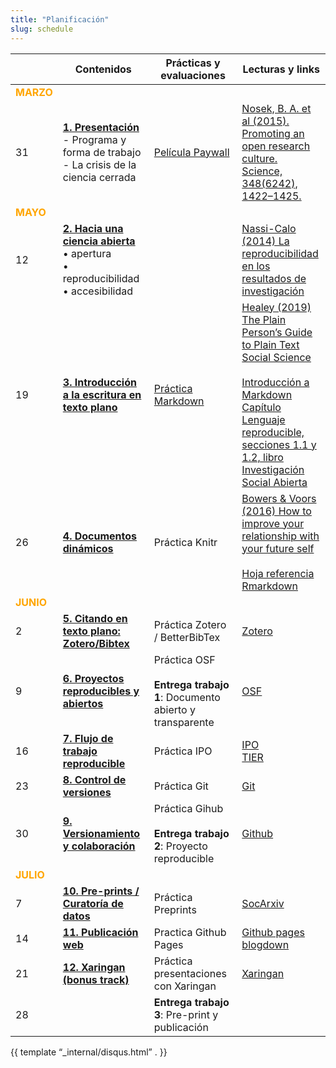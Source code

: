 ```yaml
---
title: "Planificación"
slug: schedule
---
```



|      |  <i class="fas fa-chalkboard-teacher"></i>  Contenidos     |  <i class="fas fa-user-edit"></i>  Prácticas y evaluaciones | <i class="fas fa-book-reader"></i> Lecturas y links
- |-----------|-----------|----------
<font color="orange"> **MARZO** </font> |   |   |
31 | [**1. Presentación**](/class/01-class) <br> - Programa y forma de trabajo <br/> - La crisis de la ciencia cerrada  | [Película Paywall](https://amara.org/en/videos/nTk5qVME6PP7/es/2350702/)  |  [Nosek, B. A. et al (2015). Promoting an open research culture. Science, 348(6242), 1422–1425.](https://doi.org/10.1126/science.aab2374)
<font color="orange"> **MAYO** </font>  |   |   |
12  | [**2. Hacia una ciencia abierta**](/class/02-class) <br> • apertura <br> • reproducibilidad <br> • accesibilidad  |   |  [Nassi-Calo (2014) La reproducibilidad en los resultados de investigación](http://blog.scielo.org/es/2014/02/27/la-reproducibilidad-en-los-resultados-de-investigacion-la-punta-del-iceberg/)
19  | [**3. Introducción a la escritura en texto plano**](/class/03-class)   | [Práctica Markdown](/assignment/02-code)  | [Healey (2019) The Plain Person’s Guide to Plain Text Social Science](https://plain-text.co/) <br> <br>[Introducción a Markdown](http://rusersgroup.com/blog/rmarkdown) <br> [Capítulo Lenguaje reproducible, secciones 1.1 y 1.2, libro Investigación Social Abierta](https://juancarloscastillo.github.io/in-socabi/lenguaje-reproducible.html)
26  | [**4. Documentos dinámicos**](/class/04-class)  | Práctica Knitr  | [Bowers & Voors (2016) How to improve your relationship with your future self](https://scielo.conicyt.cl/pdf/revcipol/v36n3/art11.pdf)<br><br> [Hoja referencia Rmarkdown](https://rstudio.com/wp-content/uploads/2015/03/rmarkdown-spanish.pdf)
<font color="orange"> **JUNIO** </font> |   |   |
2  | [**5. Citando en texto plano: Zotero/Bibtex**](/class/05-class)  | Práctica Zotero / BetterBibTex | [Zotero](https://www.zotero.org/)
9 | [**6. Proyectos reproducibles y abiertos**](/class/06-class)  | Práctica OSF <br><br> **Entrega trabajo 1**: Documento abierto y transparente  | [OSF](https://osf.io/)
16 | [**7. Flujo de trabajo reproducible**](/class/07-class)  | Práctica IPO    | [IPO](https://juancarloscastillo.github.io/ipo/) <br> [TIER](https://www.projecttier.org/)
23 | [**8. Control de versiones**](/class/08-class)   | Práctica Git    | [Git](https://git-scm.com/)
30  | [**9. Versionamiento y colaboración**](/class/09-class)  | Práctica Gihub  <br> <br> **Entrega trabajo 2**: Proyecto reproducible |[Github](https://github.com/)
<font color="orange"> **JULIO** </font> |   |   |
7 | [**10. Pre-prints / Curatoría de datos**](/class/10-class)  | Práctica Preprints | [SocArxiv](https://socopen.org/)
14  | [**11. Publicación web** ](/class/11-class) | Practica Github Pages  | [Github pages](https://pages.github.com/) <br> [blogdown](https://bookdown.org/yihui/blogdown/)
21  | [**12. Xaringan (bonus track)**](/class/12-class)  | Práctica presentaciones con Xaringan <br> | [Xaringan](https://slides.yihui.org/xaringan/#1)
28  |   | **Entrega trabajo 3**: Pre-print y publicación   |

{{ template "_internal/disqus.html" . }}
